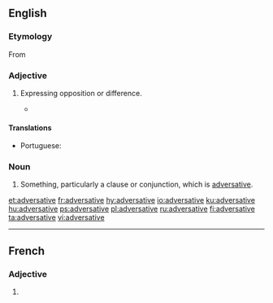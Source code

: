 ==English==

===Etymology===
From {{etyl|la|en}} {{term|adversativus||lang=la|of conjunctions, expressing opposition}}

===Adjective===
{{en-adj|-}}

# {{context|linguistics|lang=en}} Expressing opposition or difference.
#* {{quote-book|title=Divorce in the New Testament‎|page=155|author=Raymond F. Collins|year=1992|passage=In Matthew's Q-source, this short sentence may have been introduced by the strong '''adversative''' conjunction, "but" (alla).}}

====Translations====
{{trans-top|expressing opposition or difference}}
* Portuguese: {{t|pt|adversativo}}
{{trans-mid}}
{{trans-bottom}}

===Noun===
{{en-noun}}

# {{context|rare|dated|lang=en}} Something, particularly a clause or conjunction, which is [[#Adjective|adversative]].

[[et:adversative]]
[[fr:adversative]]
[[hy:adversative]]
[[io:adversative]]
[[ku:adversative]]
[[hu:adversative]]
[[ps:adversative]]
[[pl:adversative]]
[[ru:adversative]]
[[fi:adversative]]
[[ta:adversative]]
[[vi:adversative]]

----

==French==

===Adjective===
{{fr-adj-form}}

# {{feminine of|adversatif|lang=fr}}
{{rfc-auto}}